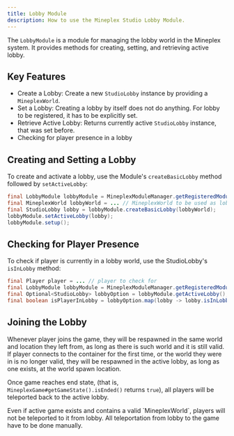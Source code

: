 ```yaml
---
title: Lobby Module
description: How to use the Mineplex Studio Lobby Module.
---
```


<JavadocLink classpath="com.mineplex.studio.sdk.modules.lobby.LobbyModule"/>

The `LobbyModule` is a module for managing the lobby world in the Mineplex system. It provides methods for creating, setting, and retrieving active lobby.

## Key Features
- Create a Lobby: Create a new `StudioLobby` instance by providing a `MineplexWorld`.
- Set a Lobby: Creating a lobby by itself does not do anything. For lobby to be registered, it has to be explicitly set.
- Retrieve Active Lobby: Returns currently active `StudioLobby` instance, that was set before.
- Checking for player presence in a lobby

## Creating and Setting a Lobby
To create and activate a lobby, use the Module's `createBasicLobby` method followed by `setActiveLobby`:

```java
final LobbyModule lobbyModule = MineplexModuleManager.getRegisteredModule(LobbyModule.class);
final MineplexWorld lobbyWorld = ... // MineplexWorld to be used as lobby. see MineplexWorldModule for instructions on world creation
final StudioLobby lobby = lobbyModule.createBasicLobby(lobbyWorld);
lobbyModule.setActiveLobby(lobby);
lobbyModule.setup();
```

## Checking for Player Presence
To check if player is currently in a lobby world, use the StudioLobby's `isInLobby` method:
```java
final Player player = ... // player to check for
final LobbyModule lobbyModule = MineplexModuleManager.getRegisteredModule(LobbyModule.class);
final Optional<StudioLobby> lobbyOption = lobbyModule.getActiveLobby();
final boolean isPlayerInLobby = lobbyOption.map(lobby -> lobby.isInLobby(player)).orElse(false);
```

## Joining the Lobby
Whenever player joins the game, they will be respawned in the same world and location they left from,
as long as there is such world and it is still valid. If player connects to the container for the first time,
or the world they were in is no longer valid, they will be respawned in the active lobby, as long as one exists,
at the world spawn location.

Once game reaches end state, (that is, `MineplexGame#getGameState().isEnded()` returns `true`), all players will be
teleported back to the active lobby.


<Note type="warning">
    Even if active game exists and contains a valid `MineplexWorld`, players will not be teleported to it from lobby.
    All teleportation from lobby to the game have to be done manually.
</Note>
